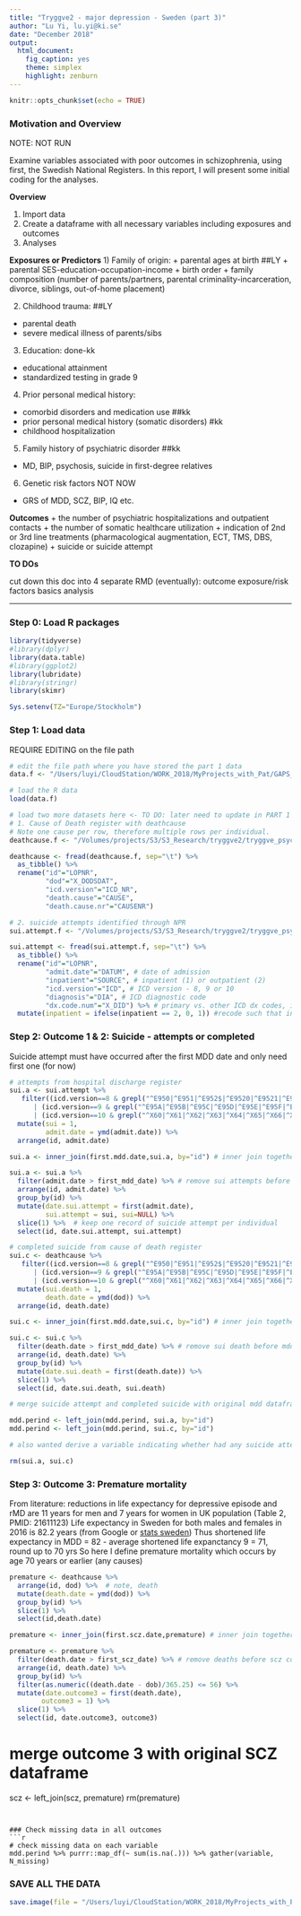 ```yaml
---
title: "Tryggve2 - major depression - Sweden (part 3)"
author: "Lu Yi, lu.yi@ki.se"
date: "December 2018"
output: 
  html_document: 
    fig_caption: yes
    theme: simplex
    highlight: zenburn
---
```


```r
knitr::opts_chunk$set(echo = TRUE)
```
### Motivation and Overview

NOTE: NOT RUN

Examine variables associated with poor outcomes in schizophrenia, using first, the Swedish National Registers. In this report, I will present some initial coding for the analyses.

**Overview**

1. Import data
2. Create a dataframe with all necessary variables including exposures and outcomes
3. Analyses

**Exposures or Predictors**
1) Family of origin:
+ parental ages at birth ##LY
+ parental SES-education-occupation-income
+ birth order
+ family composition (number of parents/partners, parental criminality-incarceration, divorce, siblings, out-of-home placement)

2) Childhood trauma: ##LY
+ parental death
+ severe medical illness of parents/sibs

3) Education: done-kk
+ educational attainment
+ standardized testing in grade 9

4) Prior personal medical history:
+ comorbid disorders and medication use ##kk
+ prior personal medical history (somatic disorders) #kk
+ childhood hospitalization

5) Family history of psychiatric disorder ##kk
+ MD, BIP, psychosis, suicide in first-degree relatives

6) Genetic risk factors  NOT NOW
+ GRS of MDD, SCZ, BIP, IQ etc.

**Outcomes**
+ the number of psychiatric hospitalizations and outpatient contacts 
+ the number of somatic healthcare utilization
+ indication of 2nd or 3rd line treatments (pharmacological augmentation, ECT, TMS, DBS, clozapine) 
+ suicide or suicide attempt

**TO DOs**

cut down this doc into 4 separate RMD (eventually):
outcome
exposure/risk factors
basics
analysis

***

### Step 0: Load R packages
```r
library(tidyverse)
#library(dplyr)
library(data.table)
#library(ggplot2)
library(lubridate)
#library(stringr)
library(skimr)

Sys.setenv(TZ="Europe/Stockholm")
```

### Step 1: Load data
REQUIRE EDITING on the file path
```r
# edit the file path where you have stored the part 1 data
data.f <- "/Users/luyi/CloudStation/WORK_2018/MyProjects_with_Pat/GAPS_MDD/DATA/FREED/DATA/mdd.part2.RData"

# load the R data
load(data.f) 

# load two more datasets here <- TO DO: later need to update in PART 1
# 1. Cause of Death register with deathcause
# Note one cause per row, therefore multiple rows per individual.
deathcause.f <- "/Volumes/projects/S3/S3_Research/tryggve2/tryggve_psych_v_deathcause.tsv"

deathcause <- fread(deathcause.f, sep="\t") %>%
  as_tibble() %>%
  rename("id"="LOPNR",
         "dod"="X_DODSDAT",
         "icd.version"="ICD_NR",
         "death.cause"="CAUSE",
         "death.cause.nr"="CAUSENR")

# 2. suicide attempts identified through NPR 
sui.attempt.f <- "/Volumes/projects/S3/S3_Research/tryggve2/tryggve_psych_v_npr_sui.tsv"

sui.attempt <- fread(sui.attempt.f, sep="\t") %>%
  as_tibble() %>%
  rename("id"="LOPNR",
         "admit.date"="DATUM", # date of admission
         "inpatient"="SOURCE", # inpatient (1) or outpatient (2)
         "icd.version"="ICD", # ICD version - 8, 9 or 10
         "diagnosis"="DIA", # ICD diagnostic code
         "dx.code.num"="X_DID") %>% # primary vs. other ICD dx codes, i.e. H01 = primary, all others = secondary 
  mutate(inpatient = ifelse(inpatient == 2, 0, 1)) #recode such that inpatient == 1 and outpatient == 0

```

### Step 2: Outcome 1 & 2: Suicide - attempts or completed
Suicide attempt must have occurred after the first MDD date and only need first one (for now)
```r
# attempts from hospital discharge register
sui.a <- sui.attempt %>%
   filter((icd.version==8 & grepl("^E950|^E951|^E952$|^E9520|^E9521|^E9529|^E953|^E954|^E955|^E956|^E957|^E958|^E959", diagnosis))
      | (icd.version==9 & grepl("^E95A|^E95B|^E95C|^E95D|^E95E|^E95F|^E95G|^E95H|^E95W|^E95X", diagnosis))
      | (icd.version==10 & grepl("^X60|^X61|^X62|^X63|^X64|^X65|^X66|^X67|^X68|^X69|^X70|^X71|^X72|^X73|^X74|^X75|^X76|^X77|^X78|^X79|^X80|^X81|X82|^X83|^X84", diagnosis)) ) %>%
  mutate(sui = 1,
         admit.date = ymd(admit.date)) %>%
  arrange(id, admit.date)

sui.a <- inner_join(first.mdd.date,sui.a, by="id") # inner join together with mdd cases to get date of first.mdd.admit

sui.a <- sui.a %>%
  filter(admit.date > first_mdd_date) %>% # remove sui attempts before mdd contact   
  arrange(id, admit.date) %>%
  group_by(id) %>%
  mutate(date.sui.attempt = first(admit.date),
         sui.attempt = sui, sui=NULL) %>%
  slice(1) %>%  # keep one record of suicide attempt per individual
  select(id, date.sui.attempt, sui.attempt)
```

```r
# completed suicide from cause of death register
sui.c <- deathcause %>%
   filter((icd.version==8 & grepl("^E950|^E951|^E952$|^E9520|^E9521|^E9529|^E953|^E954|^E955|^E956|^E957|^E958|^E959", death.cause))
      | (icd.version==9 & grepl("^E95A|^E95B|^E95C|^E95D|^E95E|^E95F|^E95G|^E95H|^E95W|^E95X", death.cause))
      | (icd.version==10 & grepl("^X60|^X61|^X62|^X63|^X64|^X65|^X66|^X67|^X68|^X69|^X70|^X71|^X72|^X73|^X74|^X75|^X76|^X77|^X78|^X79|^X80|^X81|X82|^X83|^X84", death.cause)) ) %>%
  mutate(sui.death = 1,
         death.date = ymd(dod)) %>%
  arrange(id, death.date)

sui.c <- inner_join(first.mdd.date,sui.c, by="id") # inner join together with mdd cases to get date of first.mdd.admit

sui.c <- sui.c %>%
  filter(death.date > first_mdd_date) %>% # remove sui death before mdd contact **there are a few samples, mdd_date same as death date
  arrange(id, death.date) %>%
  group_by(id) %>%
  mutate(date.sui.death = first(death.date)) %>%
  slice(1) %>%
  select(id, date.sui.death, sui.death)

```

```r

# merge suicide attempt and completed suicide with original mdd dataframe

mdd.perind <- left_join(mdd.perind, sui.a, by="id")
mdd.perind <- left_join(mdd.perind, sui.c, by="id")

# also wanted derive a variable indicating whether had any suicide attempt or completed suicide

rm(sui.a, sui.c)

```

### Step 3: Outcome 3: Premature mortality
From literature: reductions in life expectancy for depressive episode and rMD are 11 years for men and 7 years for women in UK population (Table 2, PMID: 21611123)
Life expectancy in Sweden for both males and females in 2016 is 82.2 years (from Google or [stats sweden](https://www.scb.se/en/finding-statistics/statistics-by-subject-area/population/population-composition/population-statistics/pong/tables-and-graphs/yearly-statistics--the-whole-country/life-expectancy/))
Thus shortened life expectancy in MDD = 82 - average shortened life expanctancy 9 = 71, round up to 70 yrs
So here I define premature mortality which occurs by age 70 years or earlier (any causes) 
```r
premature <- deathcause %>%
  arrange(id, dod) %>%  # note, death 
  mutate(death.date = ymd(dod)) %>%
  group_by(id) %>%
  slice(1) %>%
  select(id,death.date)

premature <- inner_join(first.scz.date,premature) # inner join together with scz cases to get date of first.scz.admit

premature <- premature %>%
  filter(death.date > first_scz_date) %>% # remove deaths before scz contact **i know, theoretically, impossible
  arrange(id, death.date) %>%
  group_by(id) %>%
  filter(as.numeric((death.date - dob)/365.25) <= 56) %>%
  mutate(date.outcome3 = first(death.date),
        outcome3 = 1) %>%
  slice(1) %>%
  select(id, date.outcome3, outcome3)

```





# merge outcome 3 with original SCZ dataframe 

scz <- left_join(scz, premature)
rm(premature)
```


### Check missing data in all outcomes
```r
# check missing data on each variable
mdd.perind %>% purrr::map_df(~ sum(is.na(.))) %>% gather(variable, N_missing)

```

### SAVE ALL THE DATA 
```r
save.image(file = "/Users/luyi/CloudStation/WORK_2018/MyProjects_with_Pat/GAPS_MDD/DATA/FREED/DATA/mdd.part2.RData",compress = TRUE)
```
